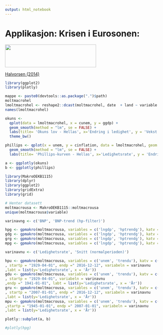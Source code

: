 ```yaml
---
output: html_notebook
---
```


# Applikasjon: Krisen i Eurosonen: 

<img id='grere' src="bilder/eurozone.jpg" height="75px" width="300px" />


[Halvorsen (2014)](artikler/Krisen_i_eurosonen_JIH_2014.pdf)


```r
library(ggplot2)
library(plotly)

mappe <- paste0(devtools::as.package(".")$path)
moltmacrohel
lmoltmacrohel <- reshape2::dcast(moltmacrohel, date  + land ~ variable )
names(lmoltmacrohel)

okuns <-
  qplot(data = lmoltmacrohel, x = cunem, y = ggdp) +
  geom_smooth(method = "lm", se = FALSE) +
  labs(title= 'Okuns lov - Hellas', x='Endring i ledighet', y = 'Vekst i BNP (real)') +
  theme_bw()

phillips <- qplot(x = unem, y = cinflation, data = lmoltmacrohel, geom = c('point')) +
  geom_smooth(method = "lm", se = FALSE) +
  labs(title= 'Phillips-kurven - Hellas', x='Ledighetsrate', y = 'Endring i inflation')

a <- ggplotly(okuns)
b <- ggplotly(phillips)
```



```r
library(MakroOEKB1115)
library(dplyr)
library(ggplot2)
library(gridExtra)
library(grid)

# Henter datasett
moltmacrousa <- MakroOEKB1115::moltmacrousa
unique(moltmacrousa$variable)

varinavng <- c('BNP', 'BNP-trend (hp-filter)')

hpg <- gpmakro(moltmacrousa, variables = c('lngdp', 'hptrendg'), katv = c('gdp'), startp = "1929-04-01", endp =" 2016-12-12", variabeln = varinavng, labt = list(y='BNP realpriser (log)', x = 'År'))
gdg <- gpmakro(moltmacrousa, variables = c('lngdp', 'hptrendg'), katv = c('gdp'), startp = "1929-04-01", endp =" 1941-01-01", variabeln = varinavng, labt = list(y='BNP realpriser (log)', x = 'År'))
grg <- gpmakro(moltmacrousa, variables = c('lngdp', 'hptrendg'), katv = c('gdp'), startp = "2007-01-01", endp =" 2016-12-12", variabeln = varinavng, labt = list(y='BNP realpriser (log)', x = 'År'))
mpg <- gpmakro(moltmacrousa, variables = c('lngdp', 'hptrendg'), katv = c('gdp'), startp = "1945-01-01", endp =" 2016-12-12", variabeln = varinavng,labt = list(y='BNP realpriser (log)', x = 'År'))

varinavnu <- c('Ledighetsrate', 'Snitt (normalperioden)')

hpu <- gpmakro(moltmacrousa, variables = c('unem', 'trendu'), katv = c('unem')
, startp = "1929-04-01", endp =" 2016-12-12", variabeln = varinavnu
,labt = list(y='Ledighetsrate', x = 'År'))
gdu <- gpmakro(moltmacrousa, variables = c('unem', 'trendu'), katv = c('unem')
, startp = "1929-04-01", variabeln = varinavnu
,endp =" 1941-01-01", labt = list(y='Ledighetsrate', x = 'År'))
gru <- gpmakro(moltmacrousa, variables = c('unem', 'trendu'), katv = c('unem')
, startp = "2007-01-01", endp =" 2016-12-12", variabeln = varinavnu
,labt = list(y='Ledighetsrate', x = 'År'))
mpu <- gpmakro(moltmacrousa, variables = c('unem', 'trendu'), katv = c('unem')
,startp = "1945-01-01", endp =" 2007-01-01", variabeln = varinavnu
,labt = list(y='Ledighetsrate', x = 'År'))

plotly::subplot(a, b)

#plotly(hpg)
```

